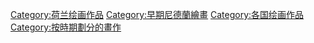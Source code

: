 [[Category:荷兰绘画作品|Category:荷兰绘画作品]]
[[Category:早期尼德蘭繪畫|Category:早期尼德蘭繪畫]]
[[Category:各国绘画作品|Category:各国绘画作品]]
[[Category:按時期劃分的畫作|Category:按時期劃分的畫作]]